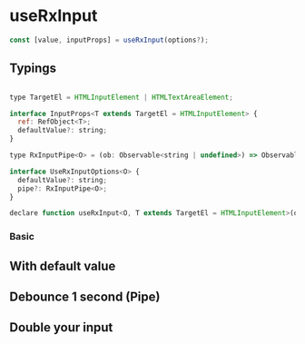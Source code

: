 

<Meta title="useRxInput" />

# useRxInput

```js
const [value, inputProps] = useRxInput(options?);
```

## Typings

```js

type TargetEl = HTMLInputElement | HTMLTextAreaElement;

interface InputProps<T extends TargetEl = HTMLInputElement> {
  ref: RefObject<T>;
  defaultValue?: string;
}

type RxInputPipe<O> = (ob: Observable<string | undefined>) => Observable<O>;

interface UseRxInputOptions<O> {
  defaultValue?: string;
  pipe?: RxInputPipe<O>;
}

declare function useRxInput<O, T extends TargetEl = HTMLInputElement>(options?:UseRxInputOptions<O>): [O, InputProps];
```

### Basic

<Preview name="Basic" code={basicCode}>
  <Basic />
</Preview>

## With default value

<Preview name="Default Value" code={defaultValueCode}>
  <DefaultValue />
</Preview>

## Debounce 1 second (Pipe)

<Preview name="Debounce" code={debounceCode}>
  <Debounce />
</Preview>

## Double your input

<Preview name="Double" code={doubleCode}>
  <Double />
</Preview>
